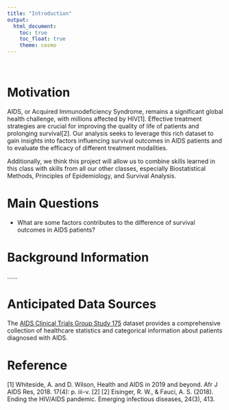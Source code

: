 ```yaml
---
title: "Introduction"
output: 
  html_document:
    toc: true
    toc_float: true
    theme: cosmo
---
```


\ \par
# Motivation

AIDS, or Acquired Immunodeficiency Syndrome, remains a significant global health challenge, with millions affected by HIV[1]. Effective treatment strategies are crucial for improving the quality of life of patients and prolonging survival[2]. Our analysis seeks to leverage this rich dataset to gain insights into factors influencing survival outcomes in AIDS patients and to evaluate the efficacy of different treatment modalities.

Additionally, we think this project will allow us to combine skills learned in this class with skills from all our other classes, especially Biostatistical Methods, Principles of Epidemiology, and Survival Analysis.

# Main Questions

* What are some factors contributes to the difference of survival outcomes in AIDS patients?

# Background Information

......

# Anticipated Data Sources

The [AIDS Clinical Trials Group Study 175](https://archive.ics.uci.edu/dataset/890/aids+clinical+trials+group+study+175) dataset provides a comprehensive collection of healthcare statistics and categorical information about patients diagnosed with AIDS.


# Reference

[1] Whiteside, A. and D. Wilson, Health and AIDS in 2019 and beyond. Afr J AIDS Res, 2018. 17(4): p. iii-v.
[2] [2] Eisinger, R. W., & Fauci, A. S. (2018). Ending the HIV/AIDS pandemic. Emerging infectious diseases, 24(3), 413. 



